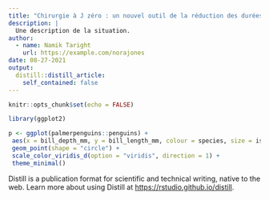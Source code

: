 ```yaml
---
title: "Chirurgie à J zéro : un nouvel outil de la réduction des durées de séjour ?"
description: |
  Une description de la situation.
author:
  - name: Namik Taright
    url: https://example.com/norajones
date: 08-27-2021
output:
  distill::distill_article:
    self_contained: false
---
```



```r
knitr::opts_chunk$set(echo = FALSE)
```


```r
library(ggplot2)

p <- ggplot(palmerpenguins::penguins) +
 aes(x = bill_depth_mm, y = bill_length_mm, colour = species, size = island) +
 geom_point(shape = "circle") +
 scale_color_viridis_d(option = "viridis", direction = 1) +
 theme_minimal()

```


Distill is a publication format for scientific and technical writing, native to the web.
Learn more about using Distill at <https://rstudio.github.io/distill>.


